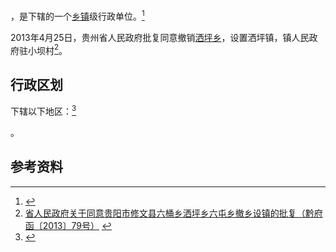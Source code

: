 {{中国乡级行政区|52/01/23/203/000}}

'''{{PAGENAMEBASE}}'''，是{{PRC admin/fullname|52/01/23/203/000|3}}下辖的一个[[乡镇|乡镇]]级行政单位。<ref>{{PRC admin/ref sgc|{{PRC admin/parent|52/01/23/203/000}}}}</ref>

2013年4月25日，贵州省人民政府批复同意撤销[[洒坪乡|洒坪乡]]，设置洒坪镇，镇人民政府驻小坝村<ref>[http://www.gzgov.gov.cn/xxgk/zfxxgkpt/szfxxgkml/201507/t20150703_304563.html 省人民政府关于同意贵阳市修文县六桶乡洒坪乡六屯乡撤乡设镇的批复（黔府函〔2013〕79号）] {{webarchive|url=https://web.archive.org/web/20170903035909/http://www.gzgov.gov.cn/xxgk/zfxxgkpt/szfxxgkml/201507/t20150703_304563.html |date=2017-09-03 }}</ref>。

== 行政区划 ==

{{PAGENAMEBASE}}下辖以下地区：<ref>{{PRC admin/ref sgc|52/01/23/203/000}}</ref>

{{PRC admin/children|52/01/23/203/000}}。

== 参考资料 ==

{{reflist}}

{{行政区划小作品}}
{{PRC admin/navcat|52/01/23/203/000}}